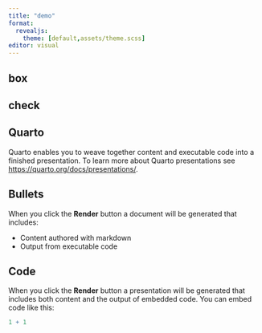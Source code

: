 ```yaml
---
title: "demo"
format: 
  revealjs:
    theme: [default,assets/theme.scss]
editor: visual
---
```


## {.theme-title1}

## box {.theme-title1}


## check

```{=html}
<div class="container">
        <div class="head-rect">
            <div class="circle"></div>
            <div class="circle2"></div>
            <div class="circle3"></div>
        </div>

        <div class="body-rect"></div>

    </div>

```

## Quarto


Quarto enables you to weave together content and executable code into a finished presentation. To learn more about Quarto presentations see <https://quarto.org/docs/presentations/>.

## Bullets

When you click the **Render** button a document will be generated that includes:

-   Content authored with markdown
-   Output from executable code

## Code

When you click the **Render** button a presentation will be generated that includes both content and the output of embedded code. You can embed code like this:

```r
1 + 1
```
